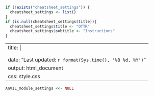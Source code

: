 ```r
if (!exists("cheatsheet_settings")) {
  cheatsheet_settings <- list()
}
if (is.null(cheatsheet_settings$title)){
  cheatsheet_settings$title <- "OTTR"
  cheatsheet_settings$subtitle <- "Instructions"
}
```

---
title: |
  <center> <u>`r cheatsheet_settings$title`</u></center>
  <center> <p style = "color:#986753;">`r cheatsheet_settings$subtitle`</p></center>
date: "Last updated: `r format(Sys.time(), '%B %d, %Y')`"
output: html_document
css: style.css
---

```r
AnVIL_module_settings <<- NULL
```
